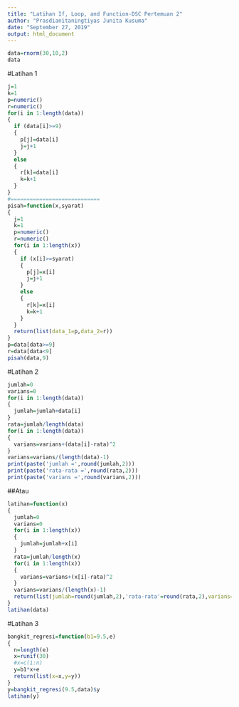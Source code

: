 ---
title: "Latihan If, Loop, and Function-DSC Pertemuan 2"
author: "Prasdianitaningtiyas Junita Kusuma"
date: "September 27, 2019"
output: html_document
---

```{r}
data=rnorm(30,10,2)
data
```

#Latihan 1
```{r}
j=1
k=1
p=numeric()
r=numeric()
for(i in 1:length(data))
{
  if (data[i]>=9)
  {
    p[j]=data[i]
    j=j+1
  }
  else
  {
    r[k]=data[i]
    k=k+1
  }
}
#============================
pisah=function(x,syarat)
{
  j=1
  k=1
  p=numeric()
  r=numeric()
  for(i in 1:length(x))
  {
    if (x[i]>=syarat)
    {
      p[j]=x[i]
      j=j+1
    }
    else
    {
      r[k]=x[i]
      k=k+1
    }
  }
  return(list(data_1=p,data_2=r))
}
p=data[data>=9]
r=data[data<9]
pisah(data,9)
```

#Latihan 2
```{r}
jumlah=0
varians=0
for(i in 1:length(data))
{
  jumlah=jumlah+data[i]
}
rata=jumlah/length(data)
for(i in 1:length(data))
{
  varians=varians+(data[i]-rata)^2
}
varians=varians/(length(data)-1)
print(paste('jumlah =',round(jumlah,2)))
print(paste('rata-rata =',round(rata,2)))
print(paste('varians =',round(varians,2)))
```

##Atau
```{r}
latihan=function(x)
{
  jumlah=0
  varians=0
  for(i in 1:length(x))
  {
    jumlah=jumlah+x[i]
  }
  rata=jumlah/length(x)
  for(i in 1:length(x))
  {
    varians=varians+(x[i]-rata)^2
  }
  varians=varians/(length(x)-1)
  return(list(jumlah=round(jumlah,2),'rata-rata'=round(rata,2),varians=round(varians,2)))
}
latihan(data)
```

#Latihan 3
```{r}
bangkit_regresi=function(b1=9.5,e)
{
  n=length(e)
  x=runif(30)
  #x=c(1:n)
  y=b1*x+e
  return(list(x=x,y=y))
}
y=bangkit_regresi(9.5,data)$y
latihan(y)
```


